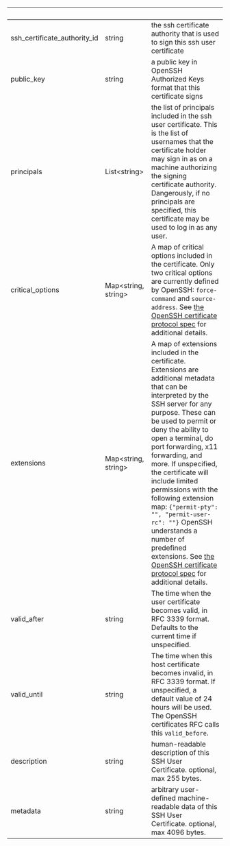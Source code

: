 | &nbsp; | &nbsp; | &nbsp; |
|---|---|---|
| ssh_certificate_authority_id | string | the ssh certificate authority that is used to sign this ssh user certificate |
| public_key | string | a public key in OpenSSH Authorized Keys format that this certificate signs |
| principals | List&lt;string&gt; | the list of principals included in the ssh user certificate. This is the list of usernames that the certificate holder may sign in as on a machine authorizing the signing certificate authority. Dangerously, if no principals are specified, this certificate may be used to log in as any user. |
| critical_options | Map&lt;string, string&gt; | A map of critical options included in the certificate. Only two critical options are currently defined by OpenSSH: `force-command` and `source-address`. See [the OpenSSH certificate protocol spec](https://github.com/openssh/openssh-portable/blob/master/PROTOCOL.certkeys) for additional details. |
| extensions | Map&lt;string, string&gt; | A map of extensions included in the certificate. Extensions are additional metadata that can be interpreted by the SSH server for any purpose. These can be used to permit or deny the ability to open a terminal, do port forwarding, x11 forwarding, and more. If unspecified, the certificate will include limited permissions with the following extension map: `{"permit-pty": "", "permit-user-rc": ""}` OpenSSH understands a number of predefined extensions. See [the OpenSSH certificate protocol spec](https://github.com/openssh/openssh-portable/blob/master/PROTOCOL.certkeys) for additional details. |
| valid_after | string | The time when the user certificate becomes valid, in RFC 3339 format. Defaults to the current time if unspecified. |
| valid_until | string | The time when this host certificate becomes invalid, in RFC 3339 format. If unspecified, a default value of 24 hours will be used. The OpenSSH certificates RFC calls this `valid_before`. |
| description | string | human-readable description of this SSH User Certificate. optional, max 255 bytes. |
| metadata | string | arbitrary user-defined machine-readable data of this SSH User Certificate. optional, max 4096 bytes. |
